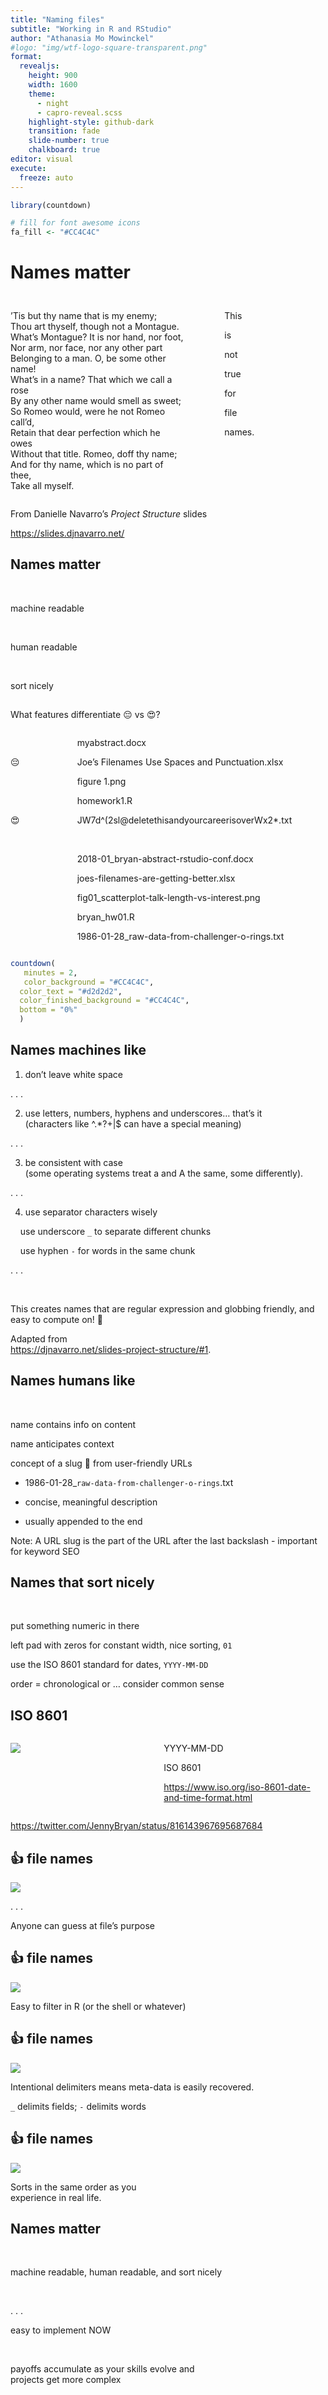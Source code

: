 ```yaml
---
title: "Naming files"
subtitle: "Working in R and RStudio"
author: "Athanasia Mo Mowinckel"
#logo: "img/wtf-logo-square-transparent.png"
format: 
  revealjs: 
    height: 900
    width: 1600
    theme: 
      - night
      - capro-reveal.scss
    highlight-style: github-dark
    transition: fade
    slide-number: true
    chalkboard: true
editor: visual
execute:
  freeze: auto
---
```


```r
library(countdown)
```

```r
# fill for font awesome icons
fa_fill <- "#CC4C4C"
```

# Names matter

##  {background-image="img/deep_thoughts.PNG"}

## 

::: {.columns .v-center-container}
::: {.column .small .hand width="60%"}
'Tis but thy name that is my enemy;<br> Thou art thyself, though not a Montague.<br> What's Montague? It is nor hand, nor foot,<br> Nor arm, nor face, nor any other part<br> Belonging to a man. O, be some other name!<br> [What's in a name? That which we call a rose]{.important}<br> [By any other name would smell as sweet;]{.important}<br> So Romeo would, were he not Romeo call'd,<br> Retain that dear perfection which he owes<br> Without that title. Romeo, doff thy name;<br> And for thy name, which is no part of thee,<br> Take all myself.
:::

::: {.column width="5%"}
:::

::: {.column .fragment .center-x width="35%"}
This

is

[not]{.important}

[true]{.important}

for

file

names.
:::
:::

::: footer
From Danielle Navarro's *Project Structure* slides

<https://slides.djnavarro.net/>
:::

## Names matter

<br>

machine readable

<br>

human readable

<br>

sort nicely

## 

::: question
What features differentiate 😔 vs 😍?
:::

::: columns
::: {.column width="10%"}
<br>

::: r-fit-text
😔
:::

<br>

<br>

::: r-fit-text
😍
:::
:::

::: {.column width="4%"}
:::

::: {.column .small width="86%"}
myabstract.docx

Joe's Filenames Use Spaces and Punctuation.xlsx

figure 1.png

homework1.R

JW7d\^(2sl\@deletethisandyourcareerisoverWx2\*.txt

<br>

2018-01_bryan-abstract-rstudio-conf.docx

joes-filenames-are-getting-better.xlsx

fig01_scatterplot-talk-length-vs-interest.png

bryan_hw01.R

1986-01-28_raw-data-from-challenger-o-rings.txt
:::
:::

```r
countdown(
   minutes = 2,
   color_background = "#CC4C4C",
  color_text = "#d2d2d2",
  color_finished_background = "#CC4C4C",
  bottom = "0%"
  )
```

## Names machines like {.smaller}

1.  don't leave white space

. . .

2.  use letters, numbers, hyphens and underscores... that's it <br> (characters like \^.\*?+\|\$ can have a special meaning)

. . .

3.  be consistent with case <br> (some operating systems treat a and A the same, some differently).

. . .

4.  use separator characters wisely

    use underscore `_` to separate different chunks

    use hyphen `-` for words in the same chunk

. . .

<br>

This creates names that are regular expression and globbing friendly, and easy to compute on! 🎉

::: footer
Adapted from <br> <https://djnavarro.net/slides-project-structure/#1>.
:::

## Names humans like

<br>

name contains info on content

name anticipates context

concept of a slug 🐌 from user-friendly URLs

-   1986-01-28\_`raw-data-from-challenger-o-rings`.txt

-   concise, meaningful description

-   usually appended to the end

::: notes
Note: A URL slug is the part of the URL after the last backslash - important for keyword SEO
:::

## Names that sort nicely

<br>

put something numeric in there

left pad with zeros for constant width, nice sorting, `01`

use the ISO 8601 standard for dates, `YYYY-MM-DD`

order = chronological or ... consider common sense

## ISO 8601

::: {.columns .v-center-container}
::: {.column width="40%"}
![](img/jenny-chicken-broth.PNG)
:::

::: {.column width="4%"}
:::

::: {.column width="56%"}
::: r-fit-text
YYYY-MM-DD

ISO 8601
:::

<https://www.iso.org/iso-8601-date-and-time-format.html>
:::
:::

::: footer
<https://twitter.com/JennyBryan/status/816143967695687684>
:::

## 👍 file names {.center-x}

![](img/file-names-01.png)

. . .

Anyone can guess at file's purpose

## 👍 file names {.center-x}

![](img/file-names-02.png)

Easy to filter in R (or the shell or whatever)

## 👍 file names {.center-x}

![](img/file-names-03.png)

Intentional delimiters means meta-data is easily recovered.

`_` delimits fields; `-` delimits words

## 👍 file names {.center-x}

![](img/file-names-04.png)

Sorts in the same order as you <br> experience in real life.

## Names matter

<br>

machine readable, human readable, and sort nicely

<br>

. . .

easy to implement NOW

<br>

payoffs accumulate as your skills evolve and <br> projects get more complex
